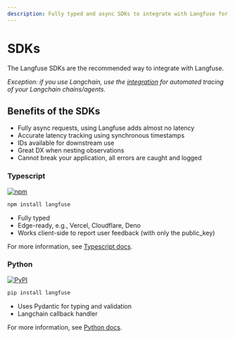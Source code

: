 ```yaml
---
description: Fully typed and async SDKs to integrate with Langfuse for Python and Typescript
---
```



# SDKs

The Langfuse SDKs are the recommended way to integrate with Langfuse.

_Exception: if you use Langchain, use the [integration](/docs/langchain) for automated tracing of your Langchain chains/agents._

## Benefits of the SDKs

- Fully async requests, using Langfuse adds almost no latency
- Accurate latency tracking using synchronous timestamps
- IDs available for downstream use
- Great DX when nesting observations
- Cannot break your application, all errors are caught and logged

### Typescript

[![npm](https://img.shields.io/npm/v/langfuse?style=flat-square)](https://www.npmjs.com/package/langfuse)

```sh npm2yarn
npm install langfuse
```

- Fully typed
- Edge-ready, e.g., Vercel, Cloudflare, Deno
- Works client-side to report user feedback (with only the public_key)

For more information, see [Typescript docs](/docs/sdk/typescript).

### Python

[![PyPI](https://img.shields.io/pypi/v/langfuse?style=flat-square)](https://pypi.org/project/langfuse/)

```sh
pip install langfuse
```

- Uses Pydantic for typing and validation
- Langchain callback handler

For more information, see [Python docs](/docs/sdk/python).
